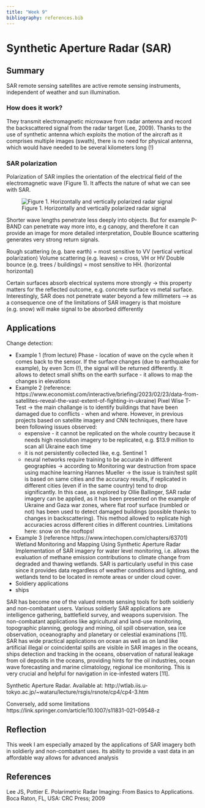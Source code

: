 ```yaml
---
title: "Week 9"
bibliography: references.bib
---
```


# Synthetic Aperture Radar (SAR) {.unnumbered}

## Summary

SAR remote sensing satellites are active remote sensing instruments,  independent of weather and sun illumination. 

### How does it work? 
They transmit electromagnetic microwave from radar antenna and record the backscattered signal from the radar target (Lee, 2009). Thanks to the use of synthetic antenna which exploits the motion of the aircraft as it comprises multiple images (swath), there is no need for physical antenna, which would have needed to be several kilometers long (!)

### SAR polarization 
Polarization of SAR implies the orientation of the electrical field of the electromagnetic wave (Figure 1). It affects the nature of what we can see with SAR.


![Figure 1. Horizontally and vertically polarized radar signal](images/sar.png) 

Shorter wave lengths penetrate less deeply into objects. 
But for example P-BAND can penetrate way more into, e.g canopy, and therefore it can provide an image for more detailed interpretation, Double Bounce scattering generates very strong return signals.

Rough scattering (e.g. bare earth) = most sensitive to VV (vertical vertical polarization)
Volume scattering (e.g. leaves) = cross, VH or HV
Double bounce (e.g. trees / buildings) = most sensitive to HH. (horizontal horizontal)

Certain surfaces absorb electrical systems more strongly -> this property matters for the reflected outcome, e.g. concrete surface vs metal surface.
Interestingly, SAR does not penetrate water beyond a few millimeters --> as a consequence one of the limitations of SAR imagery is that moisture (e.g. snow) will make signal to be absorbed differently


## Applications
Change detection:

- Example 1 (from lecture)
Phase - location of wave on the cycle when it comes back to the sensor. If the surface changes (due to earthquake for example), by even 3cm (!), the signal will be returned differently. It allows to detect small shifts on the earth surface - it allows to map the changes in elevations
- Example 2 (reference: https://www.economist.com/interactive/briefing/2023/02/23/data-from-satellites-reveal-the-vast-extent-of-fighting-in-ukraine)
Pixel Wise T-Test  -> the main challange is to identify buildings that have been damaged due to conflicts - when and where. However, in previous projects based on satellite imagery and CNN techniques, there have been following issues observed:
  - expensive - it cannot be replicated on the whole country because it needs high resolution imagery to be replicated, e.g. $13.9 million to scan all Ukraine each time
  - it is not persistently collected like, e.g. Sentinel 1
  - neural networks require training to be accurate in different geographies -> according to  Monitoring war destruction from space using machine learning Hannes Mueller -> the issue is train/test split is based on same cities and the accuracy results, if replicated in different cities (even if in the same country) tend to drop significantly. 
In this case, as explored by Ollie Ballinger, SAR radar imagery can be applied, as it has been presented on the example of Ukraine and Gaza war zones, where flat roof surface (rumbled or not) has been used to detect damaged buildings (possible thanks to changes in backscattering). This method allowed to replicate high accuracies across different cities in different countries. Limitations here: snow on the rooftops!
- Example 3 (reference https://www.intechopen.com/chapters/63701)
Wetland Monitoring and Mapping Using Synthetic Aperture Radar
Implementation of SAR imagery for water level monitoring, i.e. allows the evaluation of methane emission contributions to climate change from degraded and thawing wetlands. SAR is particularly useful in this case since it provides data regardless of weather conditions and lighting, and wetlands tend to be located in remote areas or under cloud cover. 
- Soldiery applications 
- ships

SAR has become one of the valued remote sensing tools for both soldierly and non-combatant users. Various soldierly SAR applications are intelligence gathering, battlefield survey, and weapons supervision. The non-combatant applications like agricultural and land-use monitoring, topographic planning, geology and mining, oil spill observation, sea ice observation, oceanography and planetary or celestial examinations [11]. SAR has wide practical applications on ocean as well as on land like artificial illegal or coincidental spills are visible in SAR images in the oceans, ships detection and tracking in the oceans, observation of natural leakage from oil deposits in the oceans, providing hints for the oil industries, ocean wave forecasting and marine climatology, regional ice monitoring. This is very crucial and helpful for navigation in ice-infested waters [11].

Synthetic Aperture Radar. Available at: http://wtlab.iis.u-tokyo.ac.jp/~wataru/lecture/rsgis/rsnote/cp4/cp4-3.htm

Conversely, add some limitations
https://link.springer.com/article/10.1007/s11831-021-09548-z

## Reflection

This week I am especially amazed by the applications of SAR imagery both in soldierly and non-combatant uses. Its ability to provide a vast data in an affordable way allows for advanced analysis 


## References
Lee JS, Pottier E. Polarimetric Radar Imaging: From Basics to Applications. Boca Raton, FL, USA: CRC Press; 2009

